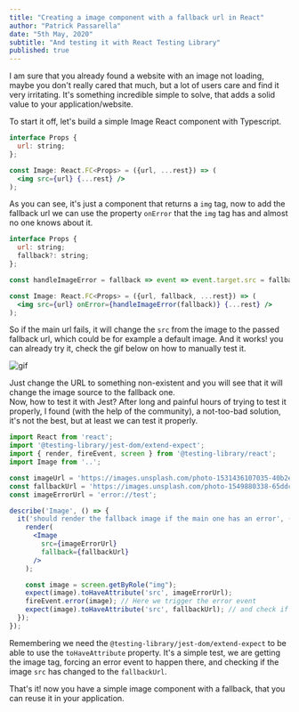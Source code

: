 ```yaml
---
title: "Creating a image component with a fallback url in React"
author: "Patrick Passarella"
date: "5th May, 2020"
subtitle: "And testing it with React Testing Library"
published: true
---
```


I am sure that you already found a website with an image not loading, maybe you don't really cared that much, but a lot of users care and find it very irritating. It's something incredible simple to solve, that adds a solid value to your application/website.

To start it off, let's build a simple Image React component with Typescript.

```jsx
interface Props {
  url: string;
};

const Image: React.FC<Props> = ({url, ...rest}) => (
  <img src={url} {...rest} />
);

```

As you can see, it's just a component that returns a `img` tag, now to add the fallback url we can use the property `onError` that the `img` tag has and almost no one knows about it.

```jsx
interface Props {
  url: string;
  fallback?: string;
};

const handleImageError = fallback => event => event.target.src = fallback;

const Image: React.FC<Props> = ({url, fallback, ...rest}) => (
  <img src={url} onError={handleImageError(fallback)} {...rest} />
);

```

So if the main url fails, it will change the `src` from the image to the passed fallback url, which could be for example a default image. And it works! you can already try it, check the gif below on how to manually test it.

![gif](./fallback-image.gif)

Just change the URL to something non-existent and you will see that it will change the image source to the fallback one.   
Now, how to test it with Jest? After long and painful hours of trying to test it properly, I found (with the help of the community), a not-too-bad solution, it's not the best, but at least we can test it properly.

```jsx
import React from 'react';
import '@testing-library/jest-dom/extend-expect';
import { render, fireEvent, screen } from '@testing-library/react';
import Image from '..';

const imageUrl = 'https://images.unsplash.com/photo-1531436107035-40b2e85b7a1b?ixlib=rb-1.2.1&amp;ixid=eyJhcHBfaWQiOjEyMDd9&amp;w=1000&amp;q=80';
const fallbackUrl = 'https://images.unsplash.com/photo-1549880338-65ddcdfd017b?ixlib=rb-1.2.1&ixid=eyJhcHBfaWQiOjEyMDd9&auto=format&fit=crop&w=750&q=80';
const imageErrorUrl = 'error://test';

describe('Image', () => {
  it('should render the fallback image if the main one has an error', () => {
    render(
      <Image
        src={imageErrorUrl}
        fallback={fallbackUrl}
      />
    );

    const image = screen.getByRole("img");
    expect(image).toHaveAttribute('src', imageErrorUrl);
    fireEvent.error(image); // Here we trigger the error event
    expect(image).toHaveAttribute('src', fallbackUrl); // and check if the src changed
  });
});

```
Remembering we need the `@testing-library/jest-dom/extend-expect` to be able to use the `toHaveAttribute` property.
It's a simple test, we are getting the image tag, forcing an error event to happen there, and checking if the image `src` has changed to the `fallbackUrl`.

That's it! now you have a simple image component with a fallback, that you can reuse it in your application.